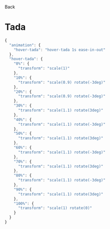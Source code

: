 
<Link
  className="hover: flex flex-row items-center"
  href="/docs/animations/hovers"
>
  <ChevronLeft size={17} />
  Back
</Link>

# Tada

<div className="mt-4"></div>

<Preview className="group">
  <HoverTadaButton />
</Preview>

<CodeGroup title="tailwind.config.js">

```js
{
  "animation": {
    "hover-tada": "hover-tada 1s ease-in-out"
  },
  "hover-tada": {
    "0%": {
      "transform": "scale(1)"
    },
    "10%": {
      "transform": "scale(0.9) rotate(-3deg)"
    },
    "20%": {
      "transform": "scale(0.9) rotate(-3deg)"
    },
    "30%": {
      "transform": "scale(1.1) rotate(3deg)"
    },
    "40%": {
      "transform": "scale(1.1) rotate(-3deg)"
    },
    "50%": {
      "transform": "scale(1.1) rotate(3deg)"
    },
    "60%": {
      "transform": "scale(1.1) rotate(-3deg)"
    },
    "70%": {
      "transform": "scale(1.1) rotate(3deg)"
    },
    "80%": {
      "transform": "scale(1.1) rotate(-3deg)"
    },
    "90%": {
      "transform": "scale(1.1) rotate(3deg)"
    },
    "100%": {
      "transform": "scale(1) rotate(0)"
    }
  }
}
```

</CodeGroup>
